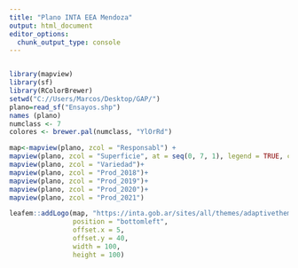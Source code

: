 ---
title: "Plano INTA EEA Mendoza"
output: html_document
editor_options: 
  chunk_output_type: console
---

```{r setup, include=FALSE}
```

```{r include=FALSE}
library(mapview)
library(sf)
library(RColorBrewer)
setwd("C://Users/Marcos/Desktop/GAP/")
plano=read_sf("Ensayos.shp")
names (plano)
numclass <- 7
colores <- brewer.pal(numclass, "YlOrRd")
```


```{r echo=FALSE}

map<-mapview(plano, zcol = "Responsabl") +
mapview(plano, zcol = "Superficie", at = seq(0, 7, 1), legend = TRUE, col.regions=brewer.pal(8, "YlGn")) +
mapview(plano, zcol = "Variedad")+
mapview(plano, zcol = "Prod_2018")+
mapview(plano, zcol = "Prod_2019")+
mapview(plano, zcol = "Prod_2020")+
mapview(plano, zcol = "Prod_2021")

leafem::addLogo(map, "https://inta.gob.ar/sites/all/themes/adaptivetheme/agil/logo.png",
                position = "bottomleft",
                offset.x = 5,
                offset.y = 40,
                width = 100,
                height = 100)

```


